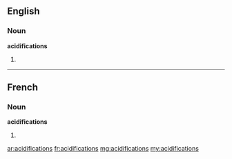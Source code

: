 ==English==

===Noun===
'''acidifications'''

# {{plural of|[[acidification]]}}

----

==French==

===Noun===
'''acidifications''' {{f}}

# {{plural of|[[acidification]]|lang=fr}}

[[ar:acidifications]]
[[fr:acidifications]]
[[mg:acidifications]]
[[my:acidifications]]
